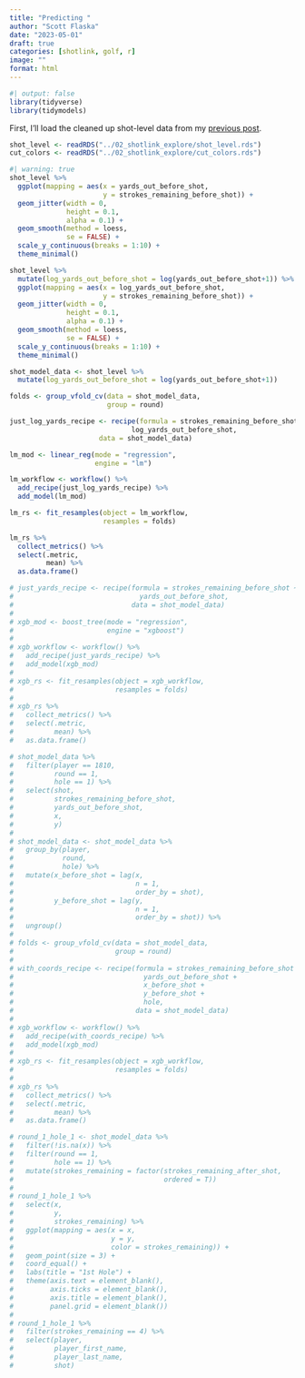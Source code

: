 ```yaml
---
title: "Predicting "
author: "Scott Flaska"
date: "2023-05-01"
draft: true
categories: [shotlink, golf, r]
image: ""
format: html
---
```


```r
#| output: false
library(tidyverse)
library(tidymodels)
```

First, I'll load the cleaned up shot-level data from my [previous post](https://scottflaska.github.io/blog/posts/02_shotlink_explore/).

```r
shot_level <- readRDS("../02_shotlink_explore/shot_level.rds")
cut_colors <- readRDS("../02_shotlink_explore/cut_colors.rds")
```

```r
#| warning: true
shot_level %>% 
  ggplot(mapping = aes(x = yards_out_before_shot,
                       y = strokes_remaining_before_shot)) +
  geom_jitter(width = 0,
              height = 0.1,
              alpha = 0.1) +
  geom_smooth(method = loess,
              se = FALSE) +
  scale_y_continuous(breaks = 1:10) +
  theme_minimal()

shot_level %>% 
  mutate(log_yards_out_before_shot = log(yards_out_before_shot+1)) %>% 
  ggplot(mapping = aes(x = log_yards_out_before_shot,
                       y = strokes_remaining_before_shot)) +
  geom_jitter(width = 0,
              height = 0.1,
              alpha = 0.1) +
  geom_smooth(method = loess,
              se = FALSE) +
  scale_y_continuous(breaks = 1:10) +
  theme_minimal()

shot_model_data <- shot_level %>% 
  mutate(log_yards_out_before_shot = log(yards_out_before_shot+1))
```

```r
folds <- group_vfold_cv(data = shot_model_data,
                        group = round)

just_log_yards_recipe <- recipe(formula = strokes_remaining_before_shot ~ 
                              log_yards_out_before_shot, 
                      data = shot_model_data)

lm_mod <- linear_reg(mode = "regression", 
                     engine = "lm")

lm_workflow <- workflow() %>%
  add_recipe(just_log_yards_recipe) %>% 
  add_model(lm_mod) 

lm_rs <- fit_resamples(object = lm_workflow,
                       resamples = folds)

lm_rs %>% 
  collect_metrics() %>% 
  select(.metric,
         mean) %>% 
  as.data.frame()

```

```r
# just_yards_recipe <- recipe(formula = strokes_remaining_before_shot ~ 
#                               yards_out_before_shot, 
#                             data = shot_model_data)
# 
# xgb_mod <- boost_tree(mode = "regression", 
#                       engine = "xgboost")
# 
# xgb_workflow <- workflow() %>%
#   add_recipe(just_yards_recipe) %>% 
#   add_model(xgb_mod) 
# 
# xgb_rs <- fit_resamples(object = xgb_workflow,
#                         resamples = folds)
# 
# xgb_rs %>% 
#   collect_metrics() %>% 
#   select(.metric,
#          mean) %>% 
#   as.data.frame()
```

```r
# shot_model_data %>% 
#   filter(player == 1810,
#          round == 1,
#          hole == 1) %>% 
#   select(shot,
#          strokes_remaining_before_shot,
#          yards_out_before_shot,
#          x,
#          y)
# 
# shot_model_data <- shot_model_data %>% 
#   group_by(player,
#            round,
#            hole) %>% 
#   mutate(x_before_shot = lag(x, 
#                              n = 1,
#                              order_by = shot),
#          y_before_shot = lag(y,
#                              n = 1,
#                              order_by = shot)) %>% 
#   ungroup()
# 
# folds <- group_vfold_cv(data = shot_model_data,
#                         group = round)
# 
# with_coords_recipe <- recipe(formula = strokes_remaining_before_shot ~ 
#                                yards_out_before_shot +
#                                x_before_shot +
#                                y_before_shot +
#                                hole, 
#                              data = shot_model_data)
# 
# xgb_workflow <- workflow() %>%
#   add_recipe(with_coords_recipe) %>% 
#   add_model(xgb_mod) 
# 
# xgb_rs <- fit_resamples(object = xgb_workflow,
#                         resamples = folds)
# 
# xgb_rs %>% 
#   collect_metrics() %>% 
#   select(.metric,
#          mean) %>% 
#   as.data.frame()
```

```r
# round_1_hole_1 <- shot_model_data %>% 
#   filter(!is.na(x)) %>% 
#   filter(round == 1,
#          hole == 1) %>% 
#   mutate(strokes_remaining = factor(strokes_remaining_after_shot,
#                                     ordered = T)) 
# 
# round_1_hole_1 %>% 
#   select(x,
#          y,
#          strokes_remaining) %>% 
#   ggplot(mapping = aes(x = x,
#                        y = y,
#                        color = strokes_remaining)) +
#   geom_point(size = 3) +
#   coord_equal() +
#   labs(title = "1st Hole") +
#   theme(axis.text = element_blank(),
#         axis.ticks = element_blank(),
#         axis.title = element_blank(),
#         panel.grid = element_blank())
# 
# round_1_hole_1 %>% 
#   filter(strokes_remaining == 4) %>% 
#   select(player,
#          player_first_name,
#          player_last_name,
#          shot)



```
